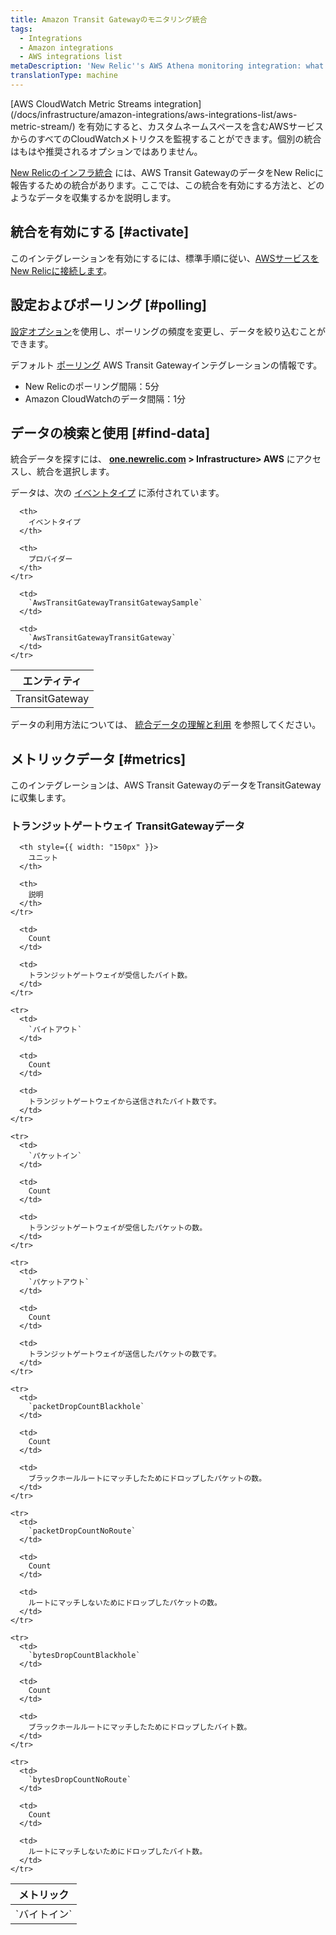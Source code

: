 ```yaml
---
title: Amazon Transit Gatewayのモニタリング統合
tags:
  - Integrations
  - Amazon integrations
  - AWS integrations list
metaDescription: 'New Relic''s AWS Athena monitoring integration: what data it reports, and how to enable it.'
translationType: machine
---
```


<Callout variant="important">
  [AWS CloudWatch Metric Streams integration](/docs/infrastructure/amazon-integrations/aws-integrations-list/aws-metric-stream/) を有効にすると、カスタムネームスペースを含むAWSサービスからのすべてのCloudWatchメトリクスを監視することができます。個別の統合はもはや推奨されるオプションではありません。
</Callout>

[New Relicのインフラ統合](/docs/infrastructure/integrations-getting-started/getting-started/introduction-infrastructure-integrations) には、AWS Transit GatewayのデータをNew Relicに報告するための統合があります。ここでは、この統合を有効にする方法と、どのようなデータを収集するかを説明します。

## 統合を有効にする [#activate]

このインテグレーションを有効にするには、標準手順に従い、[AWSサービスをNew Relicに接続します](/docs/infrastructure/infrastructure-integrations/getting-started/connect-aws-integrations-infrastructure)。

## 設定およびポーリング [#polling]

[設定オプション](/docs/integrations/new-relic-integrations/getting-started/configure-polling-frequency-data-collection-cloud-integrations)を使用し、ポーリングの頻度を変更し、データを絞り込むことができます。

デフォルト [ポーリング](/docs/infrastructure/amazon-integrations/aws-integrations-list/aws-polling-intervals-infrastructure-integrations) AWS Transit Gatewayインテグレーションの情報です。

* New Relicのポーリング間隔：5分
* Amazon CloudWatchのデータ間隔：1分

## データの検索と使用 [#find-data]

統合データを探すには、 **[one.newrelic.com](https://one.newrelic.com) > Infrastructure> AWS** にアクセスし、統合を選択します。

データは、次の [イベントタイプ](/docs/insights/use-insights-ui/getting-started/introduction-new-relic-insights#event-type) に添付されています。

<table>
  <thead>
    <tr>
      <th>
        エンティティ
      </th>

      <th>
        イベントタイプ
      </th>

      <th>
        プロバイダー
      </th>
    </tr>
  </thead>

  <tbody>
    <tr>
      <td>
        TransitGateway
      </td>

      <td>
        `AwsTransitGatewayTransitGatewaySample`
      </td>

      <td>
        `AwsTransitGatewayTransitGateway`
      </td>
    </tr>
  </tbody>
</table>

データの利用方法については、 [統合データの理解と利用](/docs/infrastructure/integrations/find-use-infrastructure-integration-data) を参照してください。

## メトリックデータ [#metrics]

このインテグレーションは、AWS Transit GatewayのデータをTransitGatewayに収集します。

### トランジットゲートウェイ TransitGatewayデータ

<table>
  <thead>
    <tr>
      <th style={{ width: "275px" }}>
        メトリック
      </th>

      <th style={{ width: "150px" }}>
        ユニット
      </th>

      <th>
        説明
      </th>
    </tr>
  </thead>

  <tbody>
    <tr>
      <td>
        `バイトイン`
      </td>

      <td>
        Count
      </td>

      <td>
        トランジットゲートウェイが受信したバイト数。
      </td>
    </tr>

    <tr>
      <td>
        `バイトアウト`
      </td>

      <td>
        Count
      </td>

      <td>
        トランジットゲートウェイから送信されたバイト数です。
      </td>
    </tr>

    <tr>
      <td>
        `パケットイン`
      </td>

      <td>
        Count
      </td>

      <td>
        トランジットゲートウェイが受信したパケットの数。
      </td>
    </tr>

    <tr>
      <td>
        `パケットアウト`
      </td>

      <td>
        Count
      </td>

      <td>
        トランジットゲートウェイが送信したパケットの数です。
      </td>
    </tr>

    <tr>
      <td>
        `packetDropCountBlackhole`
      </td>

      <td>
        Count
      </td>

      <td>
        ブラックホールルートにマッチしたためにドロップしたパケットの数。
      </td>
    </tr>

    <tr>
      <td>
        `packetDropCountNoRoute`
      </td>

      <td>
        Count
      </td>

      <td>
        ルートにマッチしないためにドロップしたパケットの数。
      </td>
    </tr>

    <tr>
      <td>
        `bytesDropCountBlackhole`
      </td>

      <td>
        Count
      </td>

      <td>
        ブラックホールルートにマッチしたためにドロップしたバイト数。
      </td>
    </tr>

    <tr>
      <td>
        `bytesDropCountNoRoute`
      </td>

      <td>
        Count
      </td>

      <td>
        ルートにマッチしないためにドロップしたバイト数。
      </td>
    </tr>
  </tbody>
</table>
